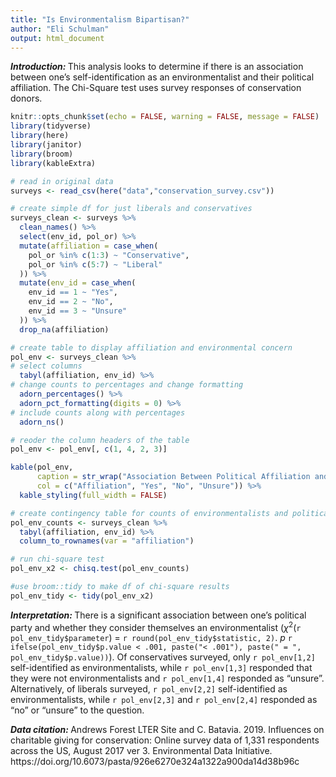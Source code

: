 ```yaml
---
title: "Is Environmentalism Bipartisan?"
author: "Eli Schulman"
output: html_document
---
```


***Introduction: *** This analysis looks to determine if there is an association between one's self-identification as an environmentalist and their political affiliation. The Chi-Square test uses survey responses of conservation donors. 

```r
knitr::opts_chunk$set(echo = FALSE, warning = FALSE, message = FALSE)
library(tidyverse)
library(here)
library(janitor)
library(broom)
library(kableExtra)
```


```r
# read in original data
surveys <- read_csv(here("data","conservation_survey.csv")) 

# create simple df for just liberals and conservatives
surveys_clean <- surveys %>% 
  clean_names() %>% 
  select(env_id, pol_or) %>% 
  mutate(affiliation = case_when(
    pol_or %in% c(1:3) ~ "Conservative",
    pol_or %in% c(5:7) ~ "Liberal"
  )) %>% 
  mutate(env_id = case_when(
    env_id == 1 ~ "Yes",
    env_id == 2 ~ "No",
    env_id == 3 ~ "Unsure"
  )) %>% 
  drop_na(affiliation)
```

```r
# create table to display affiliation and environmental concern
pol_env <- surveys_clean %>% 
# select columns
  tabyl(affiliation, env_id) %>% 
# change counts to percentages and change formatting
  adorn_percentages() %>% 
  adorn_pct_formatting(digits = 0) %>% 
# include counts along with percentages
  adorn_ns()

# reoder the column headers of the table
pol_env <- pol_env[, c(1, 4, 2, 3)]

kable(pol_env,
      caption = str_wrap("Association Between Political Affiliation and Self-Identification as an Environmentalist"),
      col = c("Affiliation", "Yes", "No", "Unsure")) %>% 
  kable_styling(full_width = FALSE)
```

```r
# create contingency table for counts of environmentalists and political affiliation
pol_env_counts <- surveys_clean %>% 
  tabyl(affiliation, env_id) %>% 
  column_to_rownames(var = "affiliation")

# run chi-square test
pol_env_x2 <- chisq.test(pol_env_counts)

#use broom::tidy to make df of chi-square results
pol_env_tidy <- tidy(pol_env_x2)
```

***Interpretation: *** There is a significant association between one's political party and whether they consider themselves an environmentalist ($\chi$^2^(`r pol_env_tidy$parameter`) = `r round(pol_env_tidy$statistic, 2)`. *p* `r ifelse(pol_env_tidy$p.value < .001, paste("< .001"), paste(" = ", pol_env_tidy$p.value))`). Of conservatives surveyed, only `r pol_env[1,2]` self-identified as environmentalists, while `r pol_env[1,3]` responded that they were not environmentalists and `r pol_env[1,4]` responded as "unsure". Alternatively, of liberals surveyed, `r pol_env[2,2]` self-identified as environmentalists, while `r pol_env[2,3]` and `r pol_env[2,4]` responded as "no" or "unsure" to the question.

***Data citation: *** Andrews Forest LTER Site and C. Batavia. 2019. Influences on charitable giving for conservation: Online survey data of 1,331 respondents across the US, August 2017 ver 3. Environmental Data Initiative. https://doi.org/10.6073/pasta/926e6270e324a1322a900da14d38b96c












